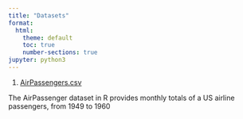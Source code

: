 ```yaml
---
title: "Datasets"
format:
  html:
    theme: default
    toc: true
    number-sections: true
jupyter: python3
---
```


1. [AirPassengers.csv](AirPassengers.csv)

The AirPassenger dataset in R provides monthly totals of a US airline passengers, from 1949 to 1960